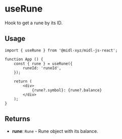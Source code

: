 # useRune

Hook to get a rune by its ID.


## Usage

```tsx
import { useRune } from '@midl-xyz/midl-js-react';

function App () {
    const { rune } = useRune({
        runeId: 'runeId',
    });

    return (
        <div>
            {rune?.symbol}: {rune?.balance}
        </div>
    );
}
```

## Returns

- **rune**: `Rune` - Rune object with its balance.


